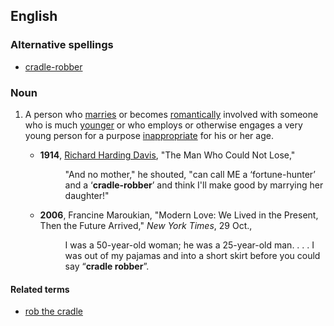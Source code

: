 ==English==

===Alternative spellings===
* [[cradle-robber]]

===Noun===
{{en-noun|sg=[[cradle]] [[robber]]}}

# {{context|idiom|disapproving}} A person who [[marry|marries]] or becomes [[romantically]] involved with someone who is much [[younger]] or who employs or otherwise engages a very young person for a purpose [[inappropriate]] for his or her age.
#*'''1914''', [[w:Richard_Harding_Davis|Richard Harding Davis]], "The Man Who Could Not Lose,"
#*:"And no mother," he shouted, "can call ME a ‘fortune-hunter’ and a ‘'''cradle-robber'''’ and think I'll make good by marrying her daughter!"
#*'''2006''', Francine Maroukian, "Modern Love: We Lived in the Present, Then the Future Arrived," ''New York Times'', 29 Oct.,
#*:I was a 50-year-old woman; he was a 25-year-old man. . . . I was out of my pajamas and into a short skirt before you could say “'''cradle robber'''”.

====Related terms====
* [[rob the cradle]]